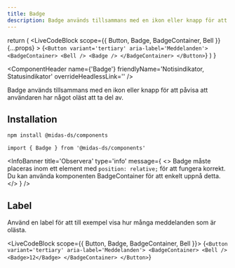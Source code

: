 ```yaml
---
title: Badge
description: Badge används tillsammans med en ikon eller knapp för att påvisa att användaren har något oläst att ta del av.
---
```



  return (
    <LiveCodeBlock
      scope={{ Button, Badge, BadgeContainer, Bell }}
      {...props}
    >
      {`<Button variant='tertiary' aria-label='Meddelanden'>
        <BadgeContainer>
          <Bell />
          <Badge />
        </BadgeContainer>
      </Button>`}
    </LiveCodeBlock>
  )
}

<ComponentHeader
  name={'Badge'}
  friendlyName='Notisindikator, Statusindikator'
  overrideHeadlessLink=''
/>

Badge används tillsammans med en ikon eller knapp för att påvisa att användaren har något oläst att ta del av.

<Example hideCode />

## Installation

```bash npm2yarn
npm install @midas-ds/components
```

```tsx
import { Badge } from '@midas-ds/components'
```

<Example hideExample />

<InfoBanner
  title='Observera'
  type='info'
  message={
    <>
      Badge måste placeras inom ett element med <code>position: relative;</code> för att fungera korrekt. Du kan använda
      komponenten BadgeContainer för att enkelt uppnå detta.
    </>
  }
/>

## Label

Använd en label för att till exempel visa hur många meddelanden som är olästa.

<LiveCodeBlock scope={{ Button, Badge, BadgeContainer, Bell }}>
  {`<Button variant='tertiary' aria-label='Meddelanden'>
    <BadgeContainer>
      <Bell />
      <Badge>12</Badge>
    </BadgeContainer>
  </Button>`}
</LiveCodeBlock>
